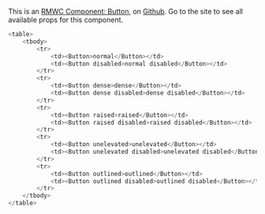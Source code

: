 This is an [RMWC Component: Button](https://rmwc.io/buttons), on [Github](https://github.com/jamesmfriedman/rmwc/tree/master/src/button). Go to the site to see all available props for this component.


```js live
<table>
    <tbody>
        <tr>
            <td><Button>normal</Button></td>
            <td><Button disabled>normal disabled</Button></td>
        </tr>
        <tr>
            <td><Button dense>dense</Button></td>
            <td><Button dense disabled>dense disabled</Button></td>
        </tr>
        <tr>
            <td><Button raised>raised</Button></td>
            <td><Button raised disabled>raised disabled</Button></td>
        </tr>
        <tr>
            <td><Button unelevated>unelevated</Button></td>
            <td><Button unelevated disabled>unelevated disabled</Button></td>
        </tr>
        <tr>
            <td><Button outlined>outlined</Button></td>
            <td><Button outlined disabled>outlined disabled</Button></td>
        </tr>
    </tbody>
</table>
```
